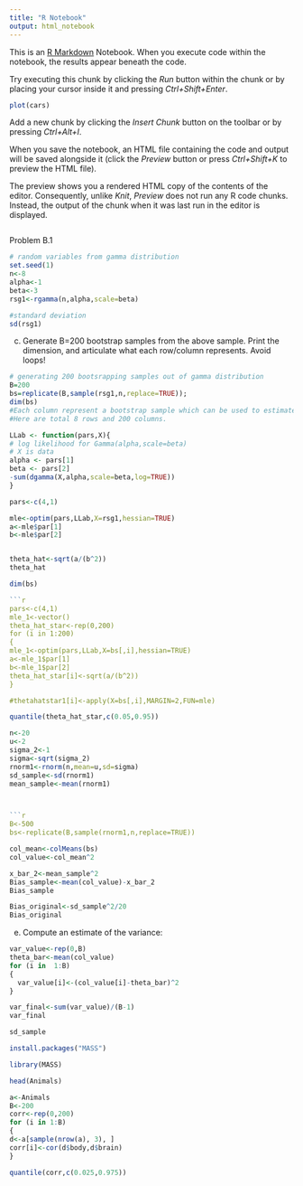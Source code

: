 ```yaml
---
title: "R Notebook"
output: html_notebook
---
```


This is an [R Markdown](http://rmarkdown.rstudio.com) Notebook. When you execute code within the notebook, the results appear beneath the code. 

Try executing this chunk by clicking the *Run* button within the chunk or by placing your cursor inside it and pressing *Ctrl+Shift+Enter*. 

```r
plot(cars)
```

Add a new chunk by clicking the *Insert Chunk* button on the toolbar or by pressing *Ctrl+Alt+I*.

When you save the notebook, an HTML file containing the code and output will be saved alongside it (click the *Preview* button or press *Ctrl+Shift+K* to preview the HTML file).

The preview shows you a rendered HTML copy of the contents of the editor. Consequently, unlike *Knit*, *Preview* does not run any R code chunks. Instead, the output of the chunk when it was last run in the editor is displayed.
```r

```


Problem B.1


```r
# random variables from gamma distribution
set.seed(1)
n<-8
alpha<-1
beta<-3
rsg1<-rgamma(n,alpha,scale=beta)

#standard deviation
sd(rsg1)


```

(c) Generate  B=200  bootstrap samples from the above sample. Print the dimension, and articulate what each row/column represents. Avoid loops! 

```r
# generating 200 bootsrapping samples out of gamma distribution
B=200
bs=replicate(B,sample(rsg1,n,replace=TRUE));
dim(bs)
#Each column represent a bootstrap sample which can be used to estimate the thetastarhat which is approximating the Thetahat which is in turn the estimate of the true population parameter.
#Here are total 8 rows and 200 columns.     
```






```r
LLab <- function(pars,X){
# log likelihood for Gamma(alpha,scale=beta)
# X is data
alpha <- pars[1]
beta <- pars[2]
-sum(dgamma(X,alpha,scale=beta,log=TRUE))
}


```




```r
pars<-c(4,1)

mle<-optim(pars,LLab,X=rsg1,hessian=TRUE)
a<-mle$par[1]
b<-mle$par[2]


theta_hat<-sqrt(a/(b^2))
theta_hat
```
```r

dim(bs)
```


```r


```r
pars<-c(4,1)
mle_1<-vector()
theta_hat_star<-rep(0,200)
for (i in 1:200)
{
mle_1<-optim(pars,LLab,X=bs[,i],hessian=TRUE)
a<-mle_1$par[1]
b<-mle_1$par[2]
theta_hat_star[i]<-sqrt(a/(b^2))
}

#thetahatstar1[i]<-apply(X=bs[,i],MARGIN=2,FUN=mle)

```



```r
quantile(theta_hat_star,c(0.05,0.95))
```



```r
n<-20
u<-2
sigma_2<-1
sigma<-sqrt(sigma_2)
rnorm1<-rnorm(n,mean=u,sd=sigma)
sd_sample<-sd(rnorm1)
mean_sample<-mean(rnorm1)



```r
B<-500
bs<-replicate(B,sample(rnorm1,n,replace=TRUE))

```

```r

col_mean<-colMeans(bs)
col_value<-col_mean^2
```



```r
x_bar_2<-mean_sample^2
Bias_sample<-mean(col_value)-x_bar_2
Bias_sample
```

```r
Bias_original<-sd_sample^2/20
Bias_original
```

(e) Compute an estimate of the variance:



```r
var_value<-rep(0,B)
theta_bar<-mean(col_value)
for (i in  1:B)
{
  var_value[i]<-(col_value[i]-theta_bar)^2
}

```

```r
var_final<-sum(var_value)/(B-1)
var_final
```

```r
sd_sample
```


```r
install.packages("MASS")
```

```r
library(MASS)
```

```r

head(Animals)

```

```r

a<-Animals
B<-200
corr<-rep(0,200)
for (i in 1:B)
{
d<-a[sample(nrow(a), 3), ]
corr[i]<-cor(d$body,d$brain)  
}

```





```r
quantile(corr,c(0.025,0.975))
```

